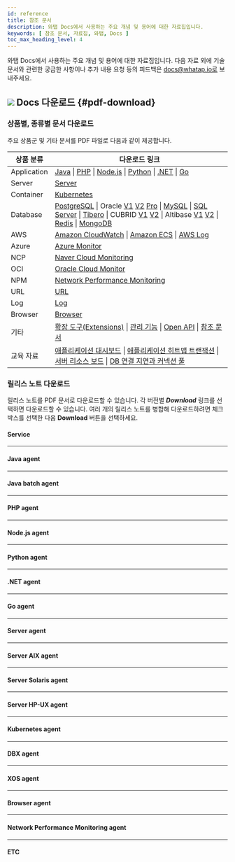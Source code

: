 ```yaml
---
id: reference
title: 참조 문서
description: 와탭 Docs에서 사용하는 주요 개념 및 용어에 대한 자료집입니다.
keywords: [ 참조 문서, 자료집, 와탭, Docs ]
toc_max_heading_level: 4
---
```


와탭 Docs에서 사용하는 주요 개념 및 용어에 대한 자료집입니다. 다음 자료 외에 기술 문서와 관련한 궁금한 사항이나 추가 내용 요청 등의 피드백은 docs@whatap.io로 보내주세요.


<DocCardList/>

## ![](/img/ic-pdf-download.svg) Docs 다운로드 {#pdf-download}

### 상품별, 종류별 문서 다운로드

주요 상품군 및 기타 문서를 PDF 파일로 다음과 같이 제공합니다.

<div class='download-pdf'>

| 상품 분류 | 다운로드 링크 |
| -- | -- |
| Application | [Java](https://content.whatap.io/24/11/01/003307whatap-apm-java-monitoring.pdf) \| [PHP](https://content.whatap.io/24/11/01/003308whatap-apm-php-monitoring.pdf) \| [Node.js](https://content.whatap.io/24/11/21/084115whatap-apm-nodejs-monitoring.pdf) \| [Python](https://content.whatap.io/24/11/01/003308whatap-apm-python-monitoring.pdf) \| [.NET](https://content.whatap.io/24/11/01/003306whatap-apm-dotnet-monitoring.pdf) \| [Go](https://content.whatap.io/24/11/01/003307whatap-apm-go-monitoring.pdf) |
| Server | [Server](https://content.whatap.io/24/11/01/003313whatap-server-monitoring.pdf) |
| Container | [Kubernetes](https://content.whatap.io/24/11/01/003311whatap-kubernetes-monitoring.pdf) |
| Database | [PostgreSQL](https://content.whatap.io/24/11/01/003310whatap-db-postgresql-monitoring.pdf) \| Oracle [V1](https://content.whatap.io/24/07/01/003046whatap-db-oracle-monitoring.pdf) [V2](https://content.whatap.io/24/11/01/003310whatap-db-oracle-v2-monitoring.pdf) [Pro](https://content.whatap.io/24/11/01/003310whatap-db-oracle-pro-monitoring.pdf) \| [MySQL](https://content.whatap.io/24/11/01/003310whatap-db-mysql-monitoring.pdf) \| [SQL Server](https://content.whatap.io/24/11/01/003310whatap-db-mssql-monitoring.pdf) \| [Tibero](https://content.whatap.io/24/11/01/003311whatap-db-tibero-monitoring.pdf) \| CUBRID [V1](https://content.whatap.io/24/09/02/042728whatap-db-cubrid-monitoring.pdf) [V2](https://content.whatap.io/24/11/01/003309whatap-db-cubrid-monitoring.pdf) \| Altibase [V1](https://content.whatap.io/24/08/01/044450whatap-db-altibase-monitoring.pdf) [V2](https://content.whatap.io/24/11/01/003309whatap-db-altibase-monitoring.pdf) \| [Redis](https://content.whatap.io/24/11/01/003311whatap-db-redis-monitoring.pdf) \| [MongoDB](https://content.whatap.io/24/11/01/003309whatap-db-mongodb-monitoring.pdf) |
| AWS | [Amazon CloudWatch](https://content.whatap.io/24/11/01/003306whatap-amazon-cloudwatch.pdf) \| [Amazon ECS](https://content.whatap.io/24/11/01/003306whatap-amazon-ecs.pdf) \| [AWS Log](https://content.whatap.io/24/11/01/003308whatap-aws-log-monitoring.pdf) |
| Azure | [Azure Monitor](https://content.whatap.io/24/11/01/003309whatap-azure.pdf) | 
| NCP | [Naver Cloud Monitoring](https://content.whatap.io/24/11/01/003312whatap-ncloud.pdf) |
| OCI | [Oracle Cloud Monitor](https://content.whatap.io/24/11/01/003313whatap-oracle-cloud.pdf) |
| NPM | [Network Performance Monitoring](https://content.whatap.io/24/11/01/003313whatap-network-performance-monitoring.pdf) |
| URL | [URL](https://content.whatap.io/24/11/01/003313whatap-url-monitoring.pdf) |
| Log | [Log](https://content.whatap.io/24/11/01/003312whatap-log-monitoring.pdf) |
| Browser | [Browser](https://content.whatap.io/24/11/01/003309whatap-browser-monitoring.pdf) |
| 기타 | [확장 도구(Extensions)](https://content.whatap.io/24/11/01/003311whatap-extensions.pdf) \| [관리 기능](https://content.whatap.io/24/11/01/003312whatap-manage.pdf) \| [Open API](https://content.whatap.io/24/08/01/044452whatap-open-api.pdf) \| [참조 문서](https://content.whatap.io/24/11/01/003313whatap-reference.pdf) |
| 교육 자료 | [애플리케이션 대시보드](https://content.whatap.io/24/02/01/052908whatap-best-practice-guides-about-apm-dashboard.pdf) \| [애플리케이션 히트맵 트랜잭션](https://content.whatap.io/24/02/01/052909whatap-best-practice-guides-about-apm-hitmap-class.pdf) \| [서버 리소스 보드](https://content.whatap.io/24/02/01/052909whatap-best-practice-guides-about-server-dashboard.pdf) \| [DB 연결 지연과 커넥션 풀](https://content.whatap.io/24/02/01/052909whatap-best-practice-guides-about-apm-dbc.pdf) |

</div>


<div class='download-release-notes'>

### 릴리스 노트 다운로드

릴리스 노트를 PDF 문서로 다운로드할 수 있습니다. 각 버전별 ***Download*** 링크를 선택하면 다운로드할 수 있습니다. 여러 개의 릴리스 노트를 병합해 다운로드하려면 체크 박스를 선택한 다음 **Download** 버튼을 선택하세요.

#### Service

<PdfDownload typeName='service' pdfList={svList} />

<hr/>

#### Java agent

<PdfDownload typeName='java' pdfList={javaList} />

<hr/>

#### Java batch agent

<PdfDownload typeName='javabatch' pdfList={javaBatchList} />

<hr/>

#### PHP agent

<PdfDownload typeName='php' pdfList={phpList} />

<hr/>

#### Node.js agent

<PdfDownload typeName='nodejs' pdfList={nodejsList} />

<hr/>

#### Python agent

<PdfDownload typeName='python' pdfList={pyList} />

<hr/>

#### .NET agent

<PdfDownload typeName='dotnet' pdfList={dotnetList} />

<hr/>

#### Go agent

<PdfDownload typeName='go' pdfList={goList} />

<hr/>

#### Server agent

<PdfDownload typeName='server' pdfList={serverList} />

<hr/>

#### Server AIX agent

<PdfDownload typeName='server-aix' pdfList={serveraixList} />

<hr/>

#### Server Solaris agent

<PdfDownload typeName='server-solaris' pdfList={serversolarisList} />

<hr/>

#### Server HP-UX agent

<PdfDownload typeName='server-hpux' pdfList={serverhpuxList} />

<hr/>

#### Kubernetes agent

<PdfDownload typeName='k8s' pdfList={k8sList} />

<hr/>

#### DBX agent

<PdfDownload typeName='dbx' pdfList={dbxList} />

<hr/>

#### XOS agent

<PdfDownload typeName='xos' pdfList={xosList} />

<hr/>

#### Browser agent

<PdfDownload typeName='browser' pdfList={browserList} />

<hr/>

#### Network Performance Monitoring agent

<PdfDownload typeName='npm' pdfList={npmList} />

<hr/>

#### ETC

<PdfDownload typeName='etc' pdfList={etcList} />

</div>